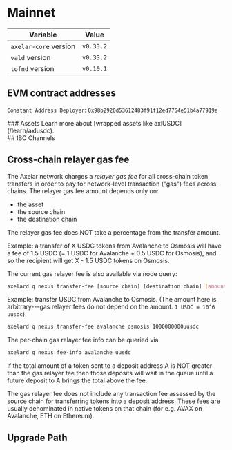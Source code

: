 # Mainnet



| Variable              | Value     |
| --------------------- | --------- |
| `axelar-core` version | `v0.33.2` |
| `vald` version        | `v0.33.2` |
| `tofnd` version       | `v0.10.1` |

## EVM contract addresses

<div className="space-y-1 mt-4">
  
<EVMChains client:only/>
 
`Constant Address Deployer`: `0x98b2920d53612483f91f12ed7754e51b4a77919e`

</div>

<div className="space-y-1 mt-4">
  ### Assets
  Learn more about [wrapped assets like axlUSDC](/learn/axlusdc).
  <EVMAssets  client:only environment="mainnet" />
</div>

<div className="space-y-1 mt-4">
  ## IBC Channels
  <IBCChannels  client:only environment="mainnet" />
</div>

## Cross-chain relayer gas fee

The Axelar network charges a _relayer gas fee_ for all cross-chain token transfers in order to pay for network-level transaction ("gas") fees across chains.
The relayer gas fee amount depends only on:

- the asset
- the source chain
- the destination chain

<Callout emoji="💡">
  The relayer gas fee does NOT take a percentage from the transfer amount.
</Callout>

<div className="space-y-1 mt-4">
  <TransferFeeCalculator  client:only environment="mainnet"/>
</div>

Example: a transfer of X USDC tokens from Avalanche to Osmosis will have a fee of 1.5 USDC (= 1 USDC for Avalanche + 0.5 USDC for Osmosis),
and so the recipient will get X - 1.5 USDC tokens on Osmosis.

The current gas relayer fee is also available via node query:

```bash
axelard q nexus transfer-fee [source chain] [destination chain] [amount]
```

Example: transfer USDC from Avalanche to Osmosis. (The amount here is arbitrary---gas relayer fees do not depend on the amount. `1 USDC = 10^6 uusdc`).

```bash
axelard q nexus transfer-fee avalanche osmosis 1000000000uusdc
```

The per-chain gas relayer fee info can be queried via

```bash
axelard q nexus fee-info avalanche uusdc
```

If the total amount of a token sent to a deposit address A is NOT greater than the gas relayer fee
then those deposits will wait in the queue until a future deposit to A brings the total above the fee.

The gas relayer fee does not include any transaction fee assessed by the source chain for transferring tokens into a deposit address. These fees are usually denominated in native tokens on that chain (for e.g. AVAX on Avalanche, ETH on Ethereum).

## Upgrade Path

<UpgradePath  />
